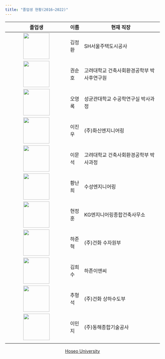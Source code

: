 ```yaml
---
title: "졸업생 현황(2016~2022)"
---
```


|               졸업생               | 이름   | 현재 직장                                  |
|:----------------------------------:|--------|--------------------------------------------|
|  ![](images/kim1.jpg){width="85"}  | 김정환 | SH서울주택도시공사                         |
| ![](images/kwon1.jpg){width="85"}  | 권순호 | 고려대학교 건축사회환경공학부 박사후연구원 |
|  ![](images/oh1.png){width="86"}   | 오영록 | 성균관대학교 수공학연구실 박사과정         |
|  ![](images/lee1.jpg){width="85"}  | 이진우 | (주)화신엔지니어링                         |
|  ![](images/lee2.jpg){width="85"}  | 이문석 | 고려대학교 건축사회환경공학부 박사과정     |
| ![](images/hwang1.jpg){width="85"} | 황난희 | 수성엔지니어링                             |
| ![](images/hyeon1.jpg){width="85"} | 현정훈 | KG엔지니어링종합건축사무소                 |
|  ![](images/ha1.jpg){width="85"}   | 하준혁 | (주)건화 수자원부                          |
|  ![](images/kim2.jpg){width="85"}  | 김희수 | 하존이앤씨                                 |
|  ![](images/chu1.jpg){width="85"}  | 추형석 | (주)건화 상하수도부                        |
|  ![](images/lee3.jpg){width="86"}  | 이민지 | (주)동해종합기술공사                       |
|                                    |        |                                            |


<p align = "center"><b></b> [Hoseo University] </b></p>
[Hoseo University]: https://www.hoseo.ac.kr/Home/Main.mbz
